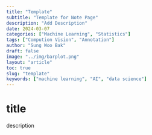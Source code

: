 ```yaml
---
title: "Template"
subtitle: "Template for Note Page"
description: "Add Description"
date: 2024-03-07
categories: ["Machine Learning", "Statistics"]
tags: ["Compution Vision", "Annotation"]
author: "Sung Woo Bak"
draft: false
image: "../img/barplot.png"
layout: "article"
toc: true
slug: "template"
keywords: ["machine learning", "AI", "data science"]
---
```


# title

description